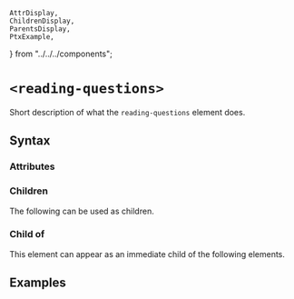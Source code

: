     AttrDisplay,
    ChildrenDisplay,
    ParentsDisplay,
    PtxExample,
} from "../../../components";

# `<reading-questions>`

Short description of what the `reading-questions` element does.

## Syntax

### Attributes

<AttrDisplay name="reading-questions" />

### Children

The following can be used as children.

<ChildrenDisplay name="reading-questions" />

### Child of

This element can appear as an immediate child of the following elements.

<ParentsDisplay name="reading-questions" />

## Examples

    